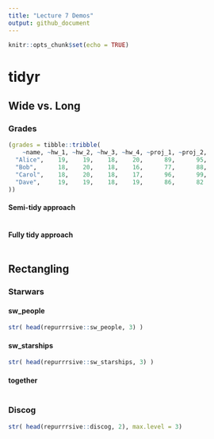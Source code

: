 ```yaml
---
title: "Lecture 7 Demos"
output: github_document
---
```


```r
knitr::opts_chunk$set(echo = TRUE)
```

# tidyr

## Wide vs. Long

### Grades

```r
(grades = tibble::tribble(
    ~name, ~hw_1, ~hw_2, ~hw_3, ~hw_4, ~proj_1, ~proj_2,
  "Alice",    19,    19,    18,    20,      89,      95,
  "Bob",      18,    20,    18,    16,      77,      88,
  "Carol",    18,    20,    18,    17,      96,      99,
  "Dave",     19,    19,    18,    19,      86,      82
))
```

#### Semi-tidy approach

```r

```

#### Fully tidy approach

```r

```


## Rectangling

### Starwars

#### sw_people

```r
str( head(repurrrsive::sw_people, 3) )
```

#### sw_starships

```r
str( head(repurrrsive::sw_starships, 3) )
```


#### together

```r

```



### Discog

```r
str( head(repurrrsive::discog, 2), max.level = 3)
```


